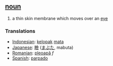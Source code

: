 == [[noun]] ==
# a thin skin membrane which moves over an [[eye]]

=== Translations ===
*[[Indonesian]]: [[kelopak]] [[mata]]
*[[Japanese]]: [[瞼]] ([[まぶた]], mabuta)
*[[Romanian]]: [[pleoapă]] ''f''
*[[Spanish]]: [[parpado]]